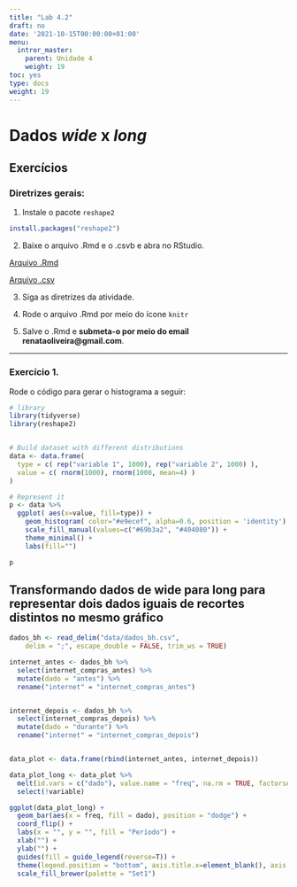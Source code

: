 ```yaml
---
title: "Lab 4.2"
draft: no
date: '2021-10-15T00:00:00+01:00'
menu:
  intror_master:
    parent: Unidade 4
    weight: 19
toc: yes
type: docs
weight: 19
---
```





# Dados _wide_ x _long_



## Exercícios

### **Diretrizes gerais:**

1. Instale o pacote `reshape2`

```r
install.packages("reshape2")
```


2. Baixe o arquivo .Rmd e o .csvb e abra no RStudio. 

[Arquivo .Rmd](https://cefetmgbr-my.sharepoint.com/:u:/g/personal/renataoliveira_cefetmg_br/EeohRlLO7OtCtKdHO72GS2oBc8B1LBdlZuoRt02jIw2LLg?e=dUCXFm)

[Arquivo .csv](https://cefetmgbr-my.sharepoint.com/:x:/g/personal/renataoliveira_cefetmg_br/Eblw9IdTPpFOqpXLRznx-dwBtRBV-w230jYFTNim3dVl4A?e=94UnUY)

3. Siga as diretrizes da atividade. 

4. Rode o arquivo .Rmd por meio do ícone `knitr` 

5. Salve o .Rmd e **submeta-o por meio do email renataoliveira@gmail.com**. 

<hr></hr>


### Exercício 1.

Rode o código para gerar o histograma a seguir: 

```r
# library
library(tidyverse)
library(reshape2)


# Build dataset with different distributions
data <- data.frame(
  type = c( rep("variable 1", 1000), rep("variable 2", 1000) ),
  value = c( rnorm(1000), rnorm(1000, mean=4) )
)

# Represent it
p <- data %>%
  ggplot( aes(x=value, fill=type)) +
    geom_histogram( color="#e9ecef", alpha=0.6, position = 'identity') +
    scale_fill_manual(values=c("#69b3a2", "#404080")) +
    theme_minimal() +
    labs(fill="")

p
```

## Transformando dados de wide para long para representar dois dados iguais de recortes distintos no mesmo gráfico

```r

dados_bh <- read_delim("data/dados_bh.csv", 
    delim = ";", escape_double = FALSE, trim_ws = TRUE)
```

```r

internet_antes <- dados_bh %>% 
  select(internet_compras_antes) %>% 
  mutate(dado = "antes") %>% 
  rename("internet" = "internet_compras_antes")


internet_depois <- dados_bh %>% 
  select(internet_compras_depois) %>% 
  mutate(dado = "durante") %>% 
  rename("internet" = "internet_compras_depois")


data_plot <- data.frame(rbind(internet_antes, internet_depois))

data_plot_long <- data_plot %>% 
  melt(id.vars = c("dado"), value.name = "freq", na.rm = TRUE, factorsAsStrings = FALSE) %>% 
  select(!variable)

```

```r
ggplot(data_plot_long) + 
  geom_bar(aes(x = freq, fill = dado), position = "dodge") +
  coord_flip() +
  labs(x = "", y = "", fill = "Período") +
  xlab("") +
  ylab("") +
  guides(fill = guide_legend(reverse=T)) +
  theme(legend.position = "bottom", axis.title.x=element_blank(), axis.text.x=element_blank(), axis.ticks.x=element_blank()) +
  scale_fill_brewer(palette = "Set1") 

```
